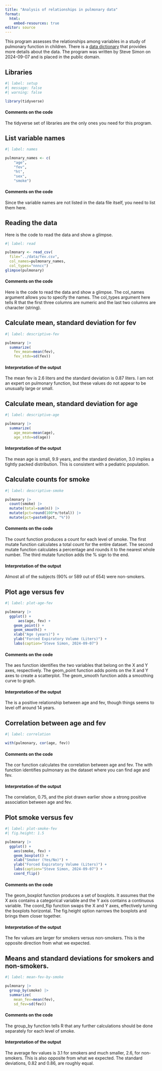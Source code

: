 ```yaml
---
title: "Analysis of relationships in pulmonary data"
format: 
  html:
    embed-resources: true
editor: source
---
```


This program assesses the relationships among variables in a study of pulmonary function in children. There is a [data dictionary][dd] that provides more details about the data. The program was written by Steve Simon on 2024-09-07 and is placed in the public domain.

[dd]: https://github.com/pmean/datasets/blob/master/fev.yaml

## Libraries

```r
#| label: setup
#| message: false
#| warning: false

library(tidyverse)
```

#### Comments on the code

The tidyverse set of libraries are the only ones you need for this program.

## List variable names

```r
#| label: names

pulmonary_names <- c(
    "age",
    "fev",
    "ht",
    "sex",
    "smoke")
```

#### Comments on the code

Since the variable names are not listed in the data file itself, you need to list them here.

## Reading the data

Here is the code to read the data and show a glimpse. 

```r
#| label: read

pulmonary <- read_csv(
  file="../data/fev.csv",
  col_names=pulmonary_names,
  col_types="nnncc")
glimpse(pulmonary)
```

#### Comments on the code

Here is the code to read the data and show a glimpse. The col_names argument allows you to specify the names. The col_types argument here tells R that the first three columns are numeric and the last two columns are character (string).

## Calculate mean, standard deviation for fev

```r
#| label: descriptive-fev

pulmonary |>
  summarize(
    fev_mean=mean(fev),
    fev_stdv=sd(fev))
```

#### Interpretation of the output

The mean fev is 2.6 liters and the standard deviation is 0.87 liters. I am not an expert on pulmonary function, but these values do not appear to be unusually large or small.

## Calculate mean, standard deviation for age

```r
#| label: descriptive-age

pulmonary |>
  summarize(
    age_mean=mean(age),
    age_stdv=sd(age))
```

#### Interpretation of the output

The mean age is small, 9.9 years, and the standard deviation, 3.0 implies a tightly packed distribution. This is consistent with a pediatric population.

## Calculate counts for smoke

```r
#| label: descriptive-smoke

pulmonary |>
  count(smoke) |>
  mutate(total=sum(n)) |>
  mutate(pct=round(100*n/total)) |>
  mutate(pct=paste0(pct, "%"))
```

#### Comments on the code

The count function produces a count for each level of smoke. The first mutate function calculates a total count for the entire dataset. The second mutate function calculates a percentage and rounds it to the nearest whole number. The third mutate function adds the % sign to the end.

#### Interpretation of the output

Almost all of the subjects (90% or 589 out of 654) were non-smokers.

## Plot age versus fev

```r
#| label: plot-age-fev

pulmonary |>
  ggplot() +
	  aes(age, fev) +
    geom_point() +
    geom_smooth() +
    xlab("Age (years)") +
    ylab("Forced Expiratory Volume (Liters)") +
    labs(caption="Steve Simon, 2024-09-07")
```

#### Comments on the code

The aes function identifies the two variables that belong on the X and Y axes, respectively. The geom_point function adds points on the X and Y axes to create a scatterplot. The geom_smooth function adds a smoothing curve to graph.

#### Interpretation of the output

The is a positive relationship between age and fev, though things seems to level off around 14 years.

## Correlation between age and fev

```r
#| label: correlation

with(pulmonary, cor(age, fev))
```

#### Comments on the code

The cor function calculates the correlation between age and fev. The with function identifies pulmonary as the dataset where you can find age and fev.

#### Interpretation of the output

The correlation, 0.75, and the plot drawn earlier show a strong positive association between age and fev.

## Plot smoke versus fev

```r
#| label: plot-smoke-fev
#| fig.height: 1.5

pulmonary |>
  ggplot() +
    aes(smoke, fev) +
    geom_boxplot() +
    xlab("Smoker (Yes/No)") +
    ylab("Forced Expiratory Volume (Liters)") +
    labs(caption="Steve Simon, 2024-09-07") +
    coord_flip()
```

#### Comments on the code

The geom_boxplot function produces a set of boxplots. It assumes that the X axis contains a categorical variable and the Y axis contains a continuous variable. The coord_flip function swaps the X and Y axes, effectively turning the boxplots horizontal. The fig.height option narrows the boxplots and brings them closer together.

#### Interpretation of the output

The fev values are larger for smokers versus non-smokers. This is the opposite direction from what we expected.

## Means and standard deviations for smokers and non-smokers.

```r
#| label: mean-fev-by-smoke

pulmonary |>
  group_by(smoke) |>
  summarize(
    mean_fev=mean(fev),
    sd_fev=sd(fev))
```

#### Comments on the code

The group_by function tells R that any further calculations should be done separately for each level of smoke.

#### Interpretation of the output

The average fev values is 3.1 for smokers and much smaller, 2.6, for non-smokers. This is also opposite from what we expected. The standard deviations, 0.82 and 0.86, are roughly equal.